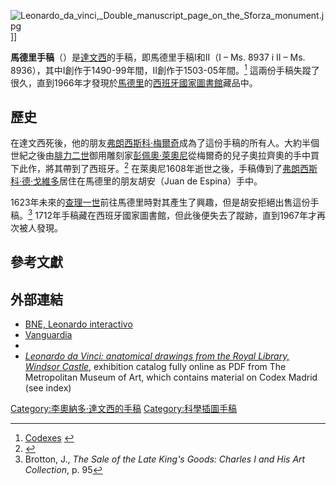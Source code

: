{{about|達文西的手稿|[[瑪雅|瑪雅]]手稿|馬德里手稿 (瑪雅)}}

[[File:Leonardo_da_vinci,_Double_manuscript_page_on_the_Sforza_monument.jpg|thumb]]]]

'''馬德里手稿'''（{{lang-it|Codici di Madrid}}）是[[達文西|達文西]]的手稿，即馬德里手稿I和II（I – Ms. 8937 i  II – Ms. 8936），其中I創作于1490-99年間，II創作于1503-05年間。<ref>[http://www.discoveringdavinci.com/codex/ Codexes] {{webarchive|url=https://web.archive.org/web/20150226001329/http://www.discoveringdavinci.com/codex/ |date=2015-02-26 }}</ref> 這兩份手稿失蹤了很久，直到1966年才發現於[[馬德里|馬德里]]的[[西班牙國家圖書館|西班牙國家圖書館]]藏品中。

==歷史==
在達文西死後，他的朋友[[弗朗西斯科·梅爾奇|弗朗西斯科·梅爾奇]]成為了這份手稿的所有人。大約半個世紀之後由[[腓力二世_(西班牙)|腓力二世]]御用雕刻家[[彭佩奧·萊奧尼|彭佩奧·萊奧尼]]從梅爾奇的兒子奧拉齊奧的手中買下此作，將其帶到了西班牙。<ref name=Código>{{cite news|url=http://elpais.com/diario/2009/05/22/cultura/1242943201_850215.html|title=Código Da Vinci a la castellana|last=Fraguas|first=Rafael|date=22 May 2009|work=[[El_País|El País]]|accessdate=19 August 2013|location=Madrid}}</ref> 在萊奧尼1608年逝世之後，手稿傳到了[[弗朗西斯科·德·戈維多|弗朗西斯科·德·戈維多]]居住在馬德里的朋友胡安（Juan de Espina）手中。

1623年未來的[[查理一世_(英格蘭)|查理一世]]前往馬德里時對其產生了興趣，但是胡安拒絕出售這份手稿。<ref>Brotton, J., ''The Sale of the Late King's Goods: Charles I and His Art Collection'', p. 95</ref> 1712年手稿藏在西班牙國家圖書館，但此後便失去了蹤跡，直到1967年才再次被人發現。

==參考文獻==
{{reflist}}

==外部連結==
*[http://leonardo.bne.es/ BNE, Leonardo interactivo]
*[http://www.lavanguardia.com/cultura/20120214/54253673520/exponen-madrid-codices-leonardo-da-vinci.html Vanguardia]
*{{cite book
|author = Teresa Mosque Mesa, National Library (Espagne).
|title = Manuscripts of Leonardo da Vinci at the National Library
|year = 1989
|location = Madrid
|publisher = Ministry of Culture.
|id =
}}
*[http://libmma.contentdm.oclc.org/cdm/compoundobject/collection/p15324coll10/id/84801/rec/2 ''Leonardo da Vinci: anatomical drawings from the Royal Library, Windsor Castle''], exhibition catalog fully online as PDF from The Metropolitan Museum of Art, which contains material on Codex Madrid (see index)

{{列奧納多·達·文西}}

[[Category:李奧納多·達文西的手稿|Category:李奧納多·達文西的手稿]]
[[Category:科學插圖手稿|Category:科學插圖手稿]]